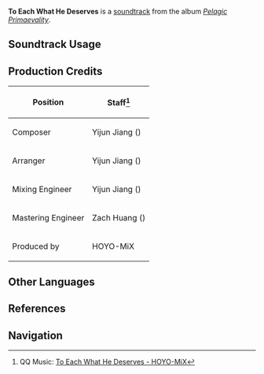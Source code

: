{{Soundtrack Infobox
|image          = Pelagic Primaevality.png
|album          = Pelagic Primaevality
|disc           = 2
|number         = 43
|featured       =
|featured2      =
|featured3      =
|featured_disc  =
|featured_disc2 =
|featured_disc3 =
|youtube_id     = mM0W4d7J4G0
|spotify_id     = 7jvQwgEWBcqHrzVdclzN0k
|previous       = Restoration Through Labor
|next           = Rhythm of Inquiry
}}
'''To Each What He Deserves''' is a [[soundtrack]] from the album ''[[Pelagic Primaevality]]''.

==Soundtrack Usage==
{{Soundtrack Usage
|quest    = 
|location = Fortress of Meropide//entrance;;Rift of Erosion;;Kuisel's Clockwork Workshop//Entrance; Lower Level
|domain   = Dougier's "Kingdom"
}}

==Production Credits==
{| class="wikitable"
! Position
! Staff<ref>QQ Music: [https://y.qq.com/n/ryqq/songDetail/001RPGtZ1jeYdx {{zh|应得之旅}} To Each What He Deserves - HOYO-MiX]</ref>
|-
| Composer
| Yijun Jiang ({{zh|姜以君}})
|-
| Arranger
| Yijun Jiang ({{zh|姜以君}})
|-
| Mixing Engineer
| Yijun Jiang ({{zh|姜以君}})
|-
| Mastering Engineer
| Zach Huang ({{zh|黄巍}})
|-
| Produced by
| HOYO-MiX
|}
<!--
==Trivia==
-->
==Other Languages==
{{Other Languages
|en       = To Each What He Deserves
|zhs     = 应得之旅
|zhs_rm  = Yīngdé zhī Lǚ
|zht     = 應得之旅
|zht_rm  = Yīngdé zhī Lǚ
|zh_tl   = A Journey Deserved
|ja      = 得るべきものを求むには
|ja_rm   = Eru-beki Mono wo Motomu ni wa
|ja_tl   = To Seek What Is Deserved
}}

==References==
{{Reflist}}

==Navigation==
{{Soundtrack Navbox|Pelagic Primaevality}}